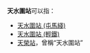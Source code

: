 '''天水圍站'''可以指：
*[[天水圍站_(屯馬綫)|天水圍站 (屯馬綫)]]
*[[天水圍站_(輕鐵)|天水圍站 (輕鐵)]]
*[[天榮站|天榮站]]，曾稱“天水圍站”
{{disambig|T|CAT=四字车站名消歧义}}